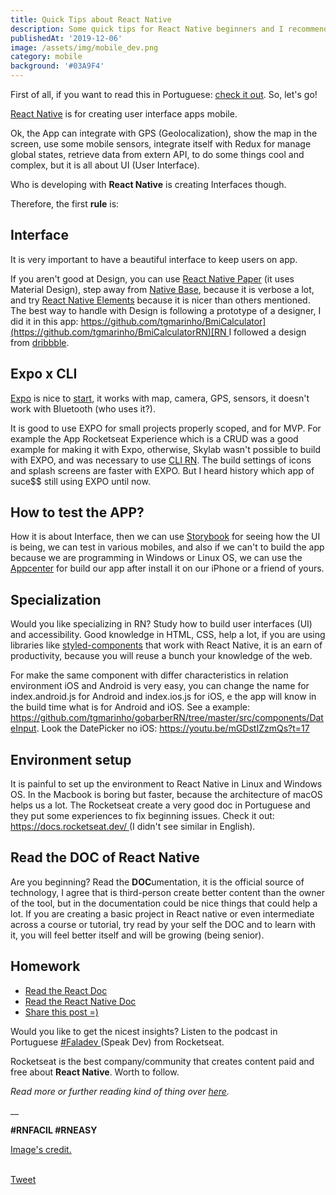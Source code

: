 ```yaml
---
title: Quick Tips about React Native
description: Some quick tips for React Native beginners and I recommend a nice podcast
publishedAt: '2019-12-06'
image: /assets/img/mobile_dev.png
category: mobile
background: '#03A9F4'
---
```


First of all, if you want to read this in Portuguese: [check it out](https://tgmarinho.netlify.com/dicas_rapidas_sobre_react_native/). So, let's go!

[React Native](https://facebook.github.io/react-native/) is for creating user interface apps mobile.

Ok, the App can integrate with GPS (Geolocalization), show the map in the screen, use some mobile sensors, integrate itself with Redux for manage global states, retrieve data from extern API, to do some things cool and complex, but it is all about UI (User Interface).

Who is developing with **React Native** is creating Interfaces though.

Therefore, the first **rule** is:

## Interface

It is very important to have a beautiful interface to keep users on app.

If you aren't good at Design, you can use [React Native Paper](https://github.com/callstack/react-native-paper) (it uses Material Design), step away from [Native Base](https://nativebase.io/), because it is verbose a lot, and try [React Native Elements](https://react-native-elements.github.io/react-native-elements/) because it is nicer than others mentioned. The best way to handle with Design is following a prototype of a designer, I did it in this app: [https://github.com/tgmarinho/BmiCalculator](https://github.com/tgmarinho/BmiCalculatorRN)[RN ](https://github.com/tgmarinho/BmiCalculatorRN)I followed a design from [dribbble](https://dribbble.com/shots/4585382-Simple-BMI-Calculator).

## Expo x CLI

[Expo](https://expo.io/) is nice to [start](https://blog.rocketseat.com.br/expo-react-native/), it works with map, camera, GPS, sensors, it doesn't work with Bluetooth (who uses it?).

It is good to use EXPO for small projects properly scoped, and for MVP. For example the App Rocketseat Experience which is a CRUD was a good example for making it with Expo, otherwise, Skylab wasn't possible to build with EXPO, and was necessary to use [CLI RN](https://facebook.github.io/react-native/docs/getting-started). The build settings of icons and splash screens are faster with EXPO. But I heard history which app of suce$$ still using EXPO until now.

## How to test the APP?

How it is about Interface, then we can use [Storybook](https://storybook.js.org/) for seeing how the UI is being, we can test in various mobiles, and also if we can't to build the app because we are programming in Windows or Linux OS, we can use the [Appcenter](https://appcenter.ms/apps) for build our app after install it on our iPhone or a friend of yours.

## Specialization

Would you like specializing in RN? Study how to build user interfaces (UI) and accessibility. Good knowledge in HTML, CSS, help a lot, if you are using libraries like [styled-components](https://www.styled-components.com/) that work with React Native, it is an earn of productivity, because you will reuse a bunch your knowledge of the web.

For make the same component with differ characteristics in relation environment iOS and Android is very easy, you can change the name for index.android.js for Android and index.ios.js for iOS, e the app will know in the build time what is for Android and iOS. See a example: <https://github.com/tgmarinho/gobarberRN/tree/master/src/components/DateInput>. Look the DatePicker no iOS: <https://youtu.be/mGDstIZzmQs?t=17>

## Environment setup

It is painful to set up the environment to React Native in Linux and Windows OS. In the Macbook is boring but faster, because the architecture of macOS helps us a lot. The Rocketseat create a very good doc in Portuguese and they put some experiences to fix beginning issues. Check it out: [https://docs.rocketseat.dev/ ](https://docs.rocketseat.dev/)(I didn't see similar in English).

## Read the DOC of React Native

Are you beginning? Read the **DOC**umentation, it is the official source of technology, I agree that is third-person create better content than the owner of the tool, but in the documentation could be nice things that could help a lot. If you are creating a basic project in React native or even intermediate across a course or tutorial, try read by your self the DOC and to learn with it, you will feel better itself and will be growing (being senior).

## Homework

- [Read the React Doc](https://pt-br.reactjs.org/docs/getting-started.html)
- [Read the React Native Doc](https://facebook.github.io/react-native/)
- [Share this post =)](http://twitter.com/share?text=Curti%20esse%20post%20do%20@tgmarinho%20sobre%20React%20Native&url=https://www.tgmarinho.com/dicas_rapidas_sobre_react_native/&hashtags=reactnative,%20soudev,%20mobile)

Would you like to get the nicest insights? Listen to the podcast in Portuguese [\#Faladev ](https://www.youtube.com/watch?v=fO9RetLv8gs)(Speak Dev) from Rocketseat.

Rocketseat is the best company/community that creates content paid and free about **React Native**. Worth to follow.

_Read more or further reading kind of thing over_ [_here_](https://www.toptal.com/react-native#hiring-guide)_._

\_\_

**\#RNFACIL #RNEASY**

[Image's credit.](https://miro.medium.com/max/1000/1*MzlHsDKB_w3bljP6AS07Vg.jpeg)

<section
  style={{
    display: 'flex',
    flexDirection: 'column',
    alignItems: 'center',
    justifyContent: 'center',
  }}
>
  <br />
  <a
    href="https://twitter.com/share?ref_src=twsrc%5Etfw"
    className="twitter-share-button"
    data-show-count="false"
  >
    Tweet
  </a>
</section>
